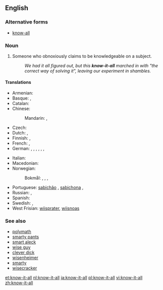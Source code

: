==English==

===Alternative forms===
* [[know-all]]

===Noun===
{{en-noun|head=[[know]]-[[it]]-[[all]]}}

# {{pejorative}} Someone who obnoxiously claims to be knowledgeable on a subject.
#: ''We had it all figured out, but this '''know-it-all''' marched in with "the correct way of solving it", leaving our experiment in shambles.''

====Translations====
{{trans-top|someone who obnoxiously claims to be knowledgeable on a subject}}
* Armenian: {{t-|hy|գիտունիկ|tr=gitunik}}
* Basque: {{t+|eu|sasijakintsu}}, {{t-|eu|sasijakitun}}
* Catalan: {{t-|ca|setciències}}
* Chinese:
*: Mandarin: {{t|cmn|萬事通|sc=Hani}}, {{t|cmn|万事通|tr=wànshìtōng|sc=Hani}}
* Czech: {{t-|cs|vševěd|m}}
* Dutch: {{t+|nl|betweter|m}}, {{t+|nl|wijsneus|m}}
* Finnish: {{t-|fi|kaikkitietävä}}, {{t+|fi|besserwisser}}
* French: {{t+|fr|pédant|m}}, {{t+|fr|pédante|f}}
* German: {{t+|de|Besserwisser|m}}, {{t-|de|Neunmalkluger|m}}, {{t+|de|Rechthaber|m}}, {{t+|de|Schulmeister|m}}, {{t+|de|Klugscheißer|m}}, {{t+|de|Schlaumeier|m}}, {{t-|de|Schlauberger|m}}
{{trans-mid}}
* Italian: {{t-|it|sapientone}}
* Macedonian: {{t-|mk|сезнајко|m|tr=séznajko|sc=Cyrl}}
* Norwegian:
*: Bokmål: {{t+|no|bedreviter|m}}, {{t-|no|viktigper|m}}, {{t+|nb|forståsegpåer|m}}, {{t-|nb|besserwisser|m}}
* Portuguese: [[sabichão]] {{m}}, [[sabichona]] {{f}}, {{t-|pt|sabe tudo|m|f}}
* Russian: {{t+|ru|всезнайка|m|f|tr=vseznájka}}, {{qualifier|also a famous protagonist}} {{t+|ru|знайка|m|f|tr=znájka}}
* Spanish: {{t-|es|sabelotodo}}
* Swedish: {{t-|sv|viktigpetter}}, {{t+|sv|besserwisser|c}}
* West Frisian: [[wiisprater]], [[wiisnoas]]
{{trans-bottom}}

===See also===
* [[polymath]]
* [[smarty pants]]
* [[smart aleck]]
* [[wise guy]]
* [[clever dick]]
* [[wisenheimer]]
* [[smarty]]
* [[wisecracker]]

[[et:know-it-all]]
[[nl:know-it-all]]
[[ja:know-it-all]]
[[pl:know-it-all]]
[[vi:know-it-all]]
[[zh:know-it-all]]